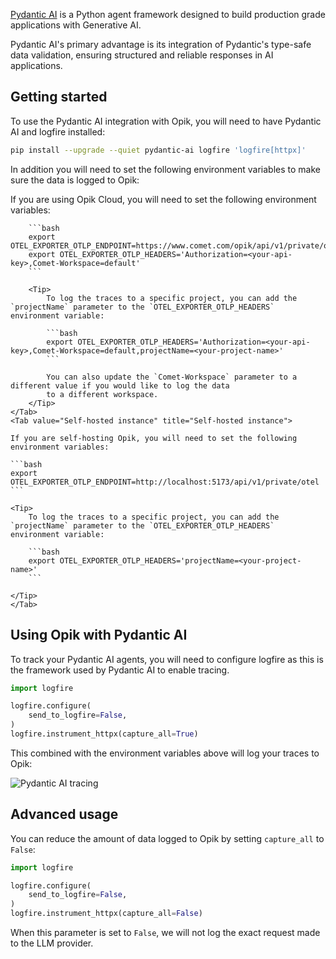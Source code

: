 [Pydantic AI](https://ai.pydantic.dev/) is a Python agent framework designed to
build production grade applications with Generative AI.

Pydantic AI's primary advantage is its integration of Pydantic's type-safe data
validation, ensuring structured and reliable responses in AI applications.

## Getting started

To use the Pydantic AI integration with Opik, you will need to have Pydantic AI
and logfire installed:

```bash
pip install --upgrade --quiet pydantic-ai logfire 'logfire[httpx]'
```

In addition you will need to set the following environment variables to make
sure the data is logged to Opik:

<Tabs>
    <Tab value="Opik Cloud" title="Opik Cloud">
        If you are using Opik Cloud, you will need to set the following environment
        variables:
            
        ```bash
        export OTEL_EXPORTER_OTLP_ENDPOINT=https://www.comet.com/opik/api/v1/private/otel
        export OTEL_EXPORTER_OTLP_HEADERS='Authorization=<your-api-key>,Comet-Workspace=default'
        ```

        <Tip>
            To log the traces to a specific project, you can add the `projectName` parameter to the `OTEL_EXPORTER_OTLP_HEADERS` environment variable:

            ```bash
            export OTEL_EXPORTER_OTLP_HEADERS='Authorization=<your-api-key>,Comet-Workspace=default,projectName=<your-project-name>'
            ```

            You can also update the `Comet-Workspace` parameter to a different value if you would like to log the data
            to a different workspace.
        </Tip>
    </Tab>
    <Tab value="Self-hosted instance" title="Self-hosted instance">

    If you are self-hosting Opik, you will need to set the following environment variables:

    ```bash
    export OTEL_EXPORTER_OTLP_ENDPOINT=http://localhost:5173/api/v1/private/otel
    ```

    <Tip>
        To log the traces to a specific project, you can add the `projectName` parameter to the `OTEL_EXPORTER_OTLP_HEADERS` environment variable:

        ```bash
        export OTEL_EXPORTER_OTLP_HEADERS='projectName=<your-project-name>'
        ```

    </Tip>
    </Tab>

</Tabs>

## Using Opik with Pydantic AI

To track your Pydantic AI agents, you will need to configure logfire as this is
the framework used by Pydantic AI to enable tracing.

```python
import logfire

logfire.configure(
    send_to_logfire=False,
)
logfire.instrument_httpx(capture_all=True)
```

This combined with the environment variables above will log your traces to Opik:

<Frame>
  <img src="/img/tracing/pydantic-ai.png" alt="Pydantic AI tracing" />
</Frame>

## Advanced usage

You can reduce the amount of data logged to Opik by setting `capture_all` to `False`:

```python
import logfire

logfire.configure(
    send_to_logfire=False,
)
logfire.instrument_httpx(capture_all=False)
```

When this parameter is set to `False`, we will not log the exact request made
to the LLM provider.
